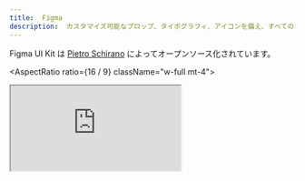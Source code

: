 ```yaml
---
title:  Figma
description:  カスタマイズ可能なプロップ、タイポグラフィ、アイコンを備え、すべてのコンポーネントが Figma で再作成されました。
---
```


Figma UI Kit は [Pietro Schirano](https://twitter.com/skirano) によってオープンソース化されています。

<AspectRatio ratio={16 / 9} className="w-full mt-4">
  <iframe
    src="https://embed.figma.com/file/1203061493325953101/hf_embed?community_viewer=true&embed_host=shadcn&hub_file_id=1203061493325953101&kind=&viewer=1"
    className="h-full w-full overflow-hidden rounded-lg border bg-muted"
  />
</AspectRatio>

## コピーを取得

https://www.figma.com/community/file/1203061493325953101